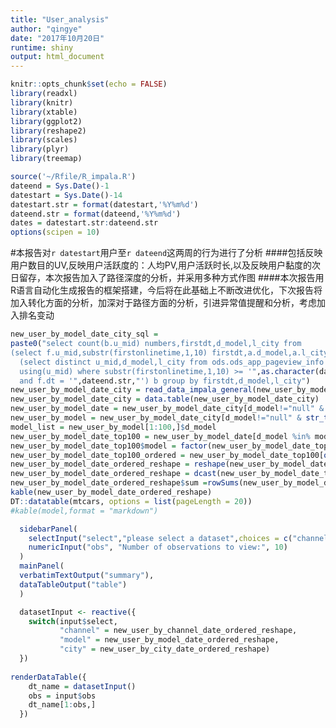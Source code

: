 ```yaml
---
title: "User_analysis"
author: "qingye"
date: "2017年10月20日"
runtime: shiny
output: html_document
---
```


```r
knitr::opts_chunk$set(echo = FALSE)
library(readxl)
library(knitr)
library(xtable)
library(ggplot2)
library(reshape2)
library(scales)
library(plyr)
library(treemap)

source('~/Rfile/R_impala.R')
dateend = Sys.Date()-1
datestart = Sys.Date()-14
datestart.str = format(datestart,'%Y%m%d')
dateend.str = format(dateend,'%Y%m%d')
dates = datestart.str:dateend.str
options(scipen = 10)

```
#本报告对`r datestart`用户至`r dateend`这两周的行为进行了分析
####包括反映用户数目的UV,反映用户活跃度的：人均PV,用户活跃时长,以及反映用户黏度的次日留存，本次报告加入了路径深度的分析，并采用多种方式作图
####本次报告用R语言自动化生成报告的框架搭建，今后将在此基础上不断改进优化，下次报告将加入转化方面的分析，加深对于路径方面的分析，引进异常值提醒和分析，考虑加入排名变动


```r
new_user_by_model_date_city_sql = 
paste0("select count(b.u_mid) numbers,firstdt,d_model,l_city from
(select f.u_mid,substr(firstonlinetime,1,10) firstdt,a.d_model,a.l_city from dl.umid_firstonlinetime f left join
  (select distinct u_mid,d_model,l_city from ods.ods_app_pageview_info where dt>= ",datestart.str,") a
  using(u_mid) where substr(firstonlinetime,1,10) >= '",as.character(datestart),"' 
  and f.dt = '",dateend.str,"') b group by firstdt,d_model,l_city")
new_user_by_model_date_city = read_data_impala_general(new_user_by_model_date_city_sql)
new_user_by_model_date_city = data.table(new_user_by_model_date_city)
new_user_by_model_date = new_user_by_model_date_city[d_model!="null" & str_trim(d_model)!="",.(numbers = sum(numbers)),by = c("d_model","firstdt")]
new_user_by_model = new_user_by_model_date_city[d_model!="null" & str_trim(d_model)!="",.(numbers = sum(numbers)),by = "d_model"][order(numbers,decreasing = T)]
model_list = new_user_by_model[1:100,]$d_model
new_user_by_model_date_top100 = new_user_by_model_date[d_model %in% model_list,]
new_user_by_model_date_top100$model = factor(new_user_by_model_date_top100$d_model,levels = model_list)
new_user_by_model_date_top100_ordered = new_user_by_model_date_top100[order(firstdt,model)]
new_user_by_model_date_ordered_reshape = reshape(new_user_by_model_date_top100_ordered, idvar = "model", timevar = "firstdt", direction = "wide")
new_user_by_model_date_ordered_reshape = dcast(new_user_by_model_date_top100_ordered, model ~ firstdt, value.var = "numbers")
new_user_by_model_date_ordered_reshape$sum =rowSums(new_user_by_model_date_ordered_reshape[,-1],na.rm = T)
kable(new_user_by_model_date_ordered_reshape)
DT::datatable(mtcars, options = list(pageLength = 20))
#kable(model,format = "markdown")
```


```r
  sidebarPanel(
    selectInput("select","please select a dataset",choices = c("channel","model","city")),
    numericInput("obs", "Number of observations to view:", 10)
  )
  mainPanel(
  verbatimTextOutput("summary"),  
  dataTableOutput("table")
  )
```

```r
  datasetInput <- reactive({
    switch(input$select,
           "channel" = new_user_by_channel_date_ordered_reshape,
           "model" = new_user_by_model_date_ordered_reshape,
           "city" = new_user_by_city_date_ordered_reshape)
  })
  
renderDataTable({
    dt_name = datasetInput()
    obs = input$obs
    dt_name[1:obs,]
  })
```

